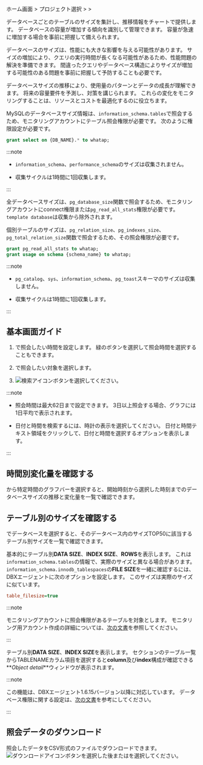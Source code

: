 ホーム画面 &gt; プロジェクト選択 &gt; <Cmdname sid="side_reportStat" className="uitext" /> &gt; <Cmdname sid="side_dbSize" className="uitext" />

データベースごとのテーブルのサイズを集計し、推移情報をチャートで提供します。 データベースの容量が増加する傾向を識別して管理できます。 容量が急速に増加する場合を事前に把握して備えられます。

データベースのサイズは、性能にも大きな影響を与える可能性があります。 サイズの増加により、クエリの実行時間が長くなる可能性があるため、性能問題の解決を準備できます。 間違ったクエリやデータベース構造によりサイズが増加する可能性のある問題を事前に把握して予防することも必要です。

データベースサイズの推移により、使用量のパターンとデータの成長が理解できます。 将来の容量要件を予測し、対策を講じられます。 これらの変化をモニタリングすることは、リソースとコストを最適化するのに役立ちます。

<InDoc product='mysql'>

MySQLのデータベースサイズ情報は、`information_schema.tables`で照会するため、モニタリングアカウントにテーブル照会権限が必要です。 次のように権限設定が必要です。

```sql
grant select on {DB_NAME}.* to whatap;
```

:::note

- `information_schema`、`performance_schema`のサイズは収集されません。 

- 収集サイクルは1時間に1回収集します。

:::

</InDoc>

<InDoc product='postgresql'>

全データベースサイズは、`pg_database_size`関数で照会するため、モニタリングアカウントにconnect権限または`pg_read_all_stats`権限が必要です。 `template database`は収集から除外されます。

個別テーブルのサイズは、`pg_relation_size`、`pg_indexes_size`、`pg_total_relation_size`関数で照会するため、その照会権限が必要です。

```sql
grant pg_read_all_stats to whatap;
grant usage on schema {schema_name} to whatap;
```

:::note

- `pg_catalog`、`sys`、`information_schema`、`pg_toast`スキーマのサイズは収集しません。

- 収集サイクルは1時間に1回収集します。

:::

</InDoc>

## 基本画面ガイド

<ProdImg img='db-database-size.png' desc='データベースのサイズ'/>

1. <Cmdname sid="time" className="uitext" />で照会したい時間を設定します。 緑のボタンを選択して照会時間を選択することもできます。

2. <Cmdname sid="instance" className="uitext" />で照会したい対象を選択します。

3. ![検索アイコン](/img/ico-btn-search.png)ボタンを選択してください。

:::note

- 照会時間は最大62日まで設定できます。 3日以上照会する場合、グラフには1日平均で表示されます。

- 日付と時間を検索するには、時計の表示を選択してください。 日付と時間テキスト領域をクリックして、日付と時間を選択するオプションを表示します。

:::

## 時間別変化量を確認する

<Cmdname sid="TTL06025" className="uitext" />から特定時間のグラフバーを選択すると、開始時刻から選択した時刻までのデータベースサイズの推移と変化量を一覧で確認できます。

<ProdImg img='db-database-size-select-db.png' desc='DBサイズ'/>

## テーブル別のサイズを確認する

<Cmdname sid="TTL06026" className="uitext" />でデータベースを選択すると、そのデータベース内のサイズTOP50に該当するテーブル別サイズを一覧で確認できます。

<ProdImg img='db-database-size-top50.png' desc='DBサイズ'/>

<InDoc product='mysql'>

基本的にテーブル別**DATA SIZE**、**INDEX SIZE**、**ROWS**を表示します。 これは`information_schema.tables`の情報で、実際のサイズと異なる場合があります。 `information_schema.innodb_tablespaces`の**FILE SIZE**を一緒に確認するには、DBXエージェントに次のオプションを設定します。 このサイズは実際のサイズに似ています。

```ini title='whatap.conf'
table_filesize=true
```

:::note

モニタリングアカウントに照会権限があるテーブルを対象とします。 モニタリング用アカウント作成の詳細については、[次の文書](install-agent#uid)を参照してください。

:::

</InDoc>

<InDoc product='postgresql,mysql'>

テーブル別**DATA SIZE**、**INDEX SIZE**を表示します。 <Cmdname sid="TTL06572" className="uitext" />セクションのテーブル一覧から<span class="uitext">TABLENAME</span>カラム項目を選択すると**column**及び**index**構成が確認できる**_Object detail_**ウィンドウが表示されます。

<ImgLang img='db-database-size-objectdetail-postgresql.png' desc='Object detail' />

:::note

この機能は、DBXエージェント1.6.15バージョン以降に対応しています。 データベース権限に関する設定は、[次の文書](install-agent#uid)を参考にしてください。

:::

</InDoc>

## 照会データのダウンロード

照会したデータをCSV形式のファイルでダウンロードできます。 ![ダウンロードアイコン](/img/ic-csv-download-ms.svg)ボタンを選択した後<Cmdname sid="TTL06026" className="uitext" />または<Cmdname sid="TTL06572" className="uitext" />を選択してください。
